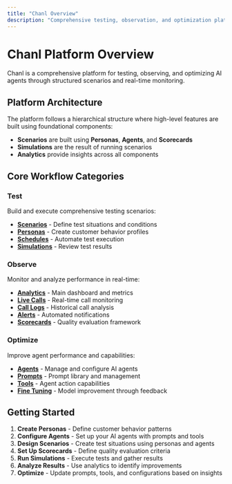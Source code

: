 ```yaml
---
title: "Chanl Overview"
description: "Comprehensive testing, observation, and optimization platform for AI agents"
---
```


# Chanl Platform Overview

Chanl is a comprehensive platform for testing, observing, and optimizing AI agents through structured scenarios and real-time monitoring.

## Platform Architecture

The platform follows a hierarchical structure where high-level features are built using foundational components:

- **Scenarios** are built using **Personas**, **Agents**, and **Scorecards**
- **Simulations** are the result of running scenarios
- **Analytics** provide insights across all components

## Core Workflow Categories

### Test
Build and execute comprehensive testing scenarios:
- [**Scenarios**](/chanl/test/scenarios) - Define test situations and conditions
- [**Personas**](/chanl/test/personas) - Create customer behavior profiles
- [**Schedules**](/chanl/test/schedules) - Automate test execution
- [**Simulations**](/chanl/test/simulations) - Review test results

### Observe
Monitor and analyze performance in real-time:
- [**Analytics**](/chanl/observe/analytics) - Main dashboard and metrics
- [**Live Calls**](/chanl/observe/live-calls) - Real-time call monitoring
- [**Call Logs**](/chanl/observe/call-logs) - Historical call analysis
- [**Alerts**](/chanl/observe/alerts) - Automated notifications
- [**Scorecards**](/chanl/observe/scorecards) - Quality evaluation framework

### Optimize
Improve agent performance and capabilities:
- [**Agents**](/chanl/optimize/agents) - Manage and configure AI agents
- [**Prompts**](/chanl/optimize/prompts) - Prompt library and management
- [**Tools**](/chanl/optimize/tools) - Agent action capabilities
- [**Fine Tuning**](/chanl/optimize/fine-tuning) - Model improvement through feedback

## Getting Started

1. **Create Personas** - Define customer behavior patterns
2. **Configure Agents** - Set up your AI agents with prompts and tools
3. **Design Scenarios** - Create test situations using personas and agents
4. **Set Up Scorecards** - Define quality evaluation criteria
5. **Run Simulations** - Execute tests and gather results
6. **Analyze Results** - Use analytics to identify improvements
7. **Optimize** - Update prompts, tools, and configurations based on insights